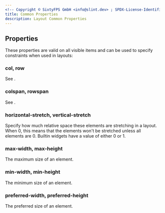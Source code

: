 ```yaml
---
<!-- Copyright © SixtyFPS GmbH <info@slint.dev> ; SPDX-License-Identifier: MIT -->
title: Common Properties
description: Layout Common Properties
---
```




## Properties
These properties are valid on all visible items and can be used to specify constraints when used in layouts:

### col, row
<SlintProperty propName="col, row" typeName="int" default="0">
See <Link type="GridLayout" />.
</SlintProperty>

### colspan, rowspan
<SlintProperty propName="colspan, rowspan" typeName="int">
See <Link type="GridLayout" />.
</SlintProperty>

### horizontal-stretch, vertical-stretch
<SlintProperty propName="horizontal-stretch, vertical-stretch" typeName="float" propertyVisibility="in-out">
Specify how much relative space these elements are stretching in a layout. When 0, this means that the
elements won't be stretched unless all elements are 0. Builtin widgets have a value of either 0 or 1.
</SlintProperty>

### max-width, max-height
<SlintProperty propName="`max-width, `max-height" typeName="length" >
The maximum size of an element.
</SlintProperty>

### min-width, min-height
<SlintProperty propName="`min-width, `min-height" typeName="length" >
The minimum size of an element.
</SlintProperty>

### preferred-width, preferred-height
<SlintProperty propName="`preferred-width, `preferred-height" typeName="length" >
The preferred size of an element.
</SlintProperty>
